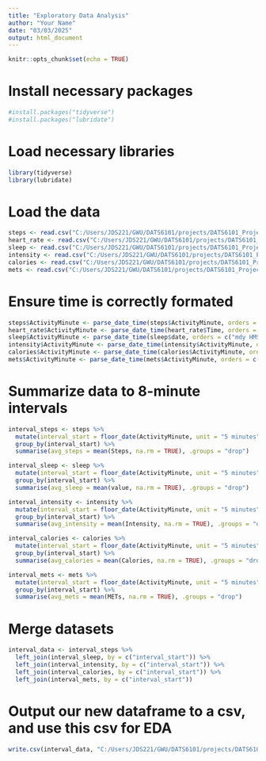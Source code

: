 ```yaml
---
title: "Exploratory Data Analysis"
author: "Your Name"
date: "03/03/2025"
output: html_document
---
```


```r
knitr::opts_chunk$set(echo = TRUE)
```

# Install necessary packages
```r
#install.packages("tidyverse")
#install.packages("lubridate")
```

# Load necessary libraries
```r
library(tidyverse)
library(lubridate)
```

# Load the data
```r
steps <- read.csv("C:/Users/JDS221/GWU/DATS6101/projects/DATS6101_Project/data/fitbit/mturkfitbit_export_month1/minuteStepsNarrow_merged.csv")
heart_rate <- read.csv("C:/Users/JDS221/GWU/DATS6101/projects/DATS6101_Project/data/fitbit/mturkfitbit_export_month1/heartrate_seconds_merged.csv")
sleep <- read.csv("C:/Users/JDS221/GWU/DATS6101/projects/DATS6101_Project/data/fitbit/mturkfitbit_export_month1/minuteSleep_merged.csv")
intensity <- read.csv("C:/Users/JDS221/GWU/DATS6101/projects/DATS6101_Project/data/fitbit/mturkfitbit_export_month1/minuteIntensitiesNarrow_merged.csv")
calories <- read.csv("C:/Users/JDS221/GWU/DATS6101/projects/DATS6101_Project/data/fitbit/mturkfitbit_export_month1/minuteCaloriesNarrow_merged.csv")
mets <- read.csv("C:/Users/JDS221/GWU/DATS6101/projects/DATS6101_Project/data/fitbit/mturkfitbit_export_month1/minuteMETsNarrow_merged.csv")
```

# Ensure time is correctly formated
```r
steps$ActivityMinute <- parse_date_time(steps$ActivityMinute, orders = c("mdy HMS", "mdy HM"))
heart_rate$ActivityMinute <- parse_date_time(heart_rate$Time, orders = c("mdy HMS", "mdy HM"))
sleep$ActivityMinute <- parse_date_time(sleep$date, orders = c("mdy HMS", "mdy HM"))
intensity$ActivityMinute <- parse_date_time(intensity$ActivityMinute, orders = c("mdy HMS", "mdy HM"))
calories$ActivityMinute <- parse_date_time(calories$ActivityMinute, orders = c("mdy HMS", "mdy HM"))
mets$ActivityMinute <- parse_date_time(mets$ActivityMinute, orders = c("mdy HMS", "mdy HM"))
```

# Summarize data to 8-minute intervals
```r
interval_steps <- steps %>%
  mutate(interval_start = floor_date(ActivityMinute, unit = "5 minutes")) %>%
  group_by(interval_start) %>%
  summarise(avg_steps = mean(Steps, na.rm = TRUE), .groups = "drop") 

interval_sleep <- sleep %>%
  mutate(interval_start = floor_date(ActivityMinute, unit = "5 minutes")) %>%
  group_by(interval_start) %>%
  summarise(avg_sleep = mean(value, na.rm = TRUE), .groups = "drop")

interval_intensity <- intensity %>%
  mutate(interval_start = floor_date(ActivityMinute, unit = "5 minutes")) %>%
  group_by(interval_start) %>%
  summarise(avg_intensity = mean(Intensity, na.rm = TRUE), .groups = "drop")

interval_calories <- calories %>%
  mutate(interval_start = floor_date(ActivityMinute, unit = "5 minutes")) %>%
  group_by(interval_start) %>%
  summarise(avg_calories = mean(Calories, na.rm = TRUE), .groups = "drop")

interval_mets <- mets %>%
  mutate(interval_start = floor_date(ActivityMinute, unit = "5 minutes")) %>%
  group_by(interval_start) %>%
  summarise(avg_mets = mean(METs, na.rm = TRUE), .groups = "drop")
```


# Merge datasets
```r
interval_data <- interval_steps %>%
  left_join(interval_sleep, by = c("interval_start")) %>%
  left_join(interval_intensity, by = c("interval_start")) %>%
  left_join(interval_calories, by = c("interval_start")) %>%
  left_join(interval_mets, by = c("interval_start"))
```


# Output our new dataframe to a csv, and use this csv for EDA
```r
write.csv(interval_data, "C:/Users/JDS221/GWU/DATS6101/projects/DATS6101_Project/data/fitbit/timestep_data/intervals.csv", row.names = FALSE)
```


